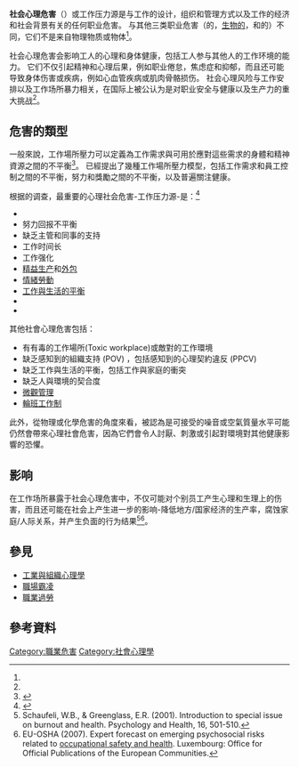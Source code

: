 {{Occupational hazards}}

'''社会心理危害'''（{{lang-en|Psychosocial hazard}}）或工作压力源是与工作的设计，组织和管理方式以及工作的经济和社会背景有关的任何职业危害。 与其他三类职业危害（{{tsl|en|Chemical hazard|化學性危害|化學}}的，[[生物性危害|生物的]]，和{{tsl|en|Physical hazard|物理性危害|物理}}的）不同，它们不是来自物理物质或物体<ref name="euosha" />。

社会心理危害会影响工人的心理和身体健康，包括工人参与其他人的工作环境的能力。 它们不仅引起精神和心理后果，例如职业倦怠，焦虑症和抑郁，而且还可能导致身体伤害或疾病，例如心血管疾病或肌肉骨骼损伤。 社会心理风险与工作安排以及工作场所暴力相关，在国际上被公认为是对职业安全与健康以及生产力的重大挑战<ref name="euosha" />。

== 危害的類型 ==
一般來說，工作場所壓力可以定義為工作需求與可用於應對這些需求的身體和精神資源之間的不平衡<ref>{{Cite web|title=E-guide to managing stress and psychosocial risks|url=https://osha.europa.eu/en/tools-and-resources/e-guides/e-guide-managing-stress-and-psychosocial-risks|url-status=live|access-date=2021-11-11|website=EU-OSHA|page=10|archive-date=2021-11-12|archive-url=https://web.archive.org/web/20211112011724/https://osha.europa.eu/en/tools-and-resources/e-guides/e-guide-managing-stress-and-psychosocial-risks}}</ref>。 已經提出了幾種工作場所壓力模型，包括工作需求和員工控制之間的不平衡，努力和獎勵之間的不平衡，以及普遍關注健康。

根据{{le|欧洲工作安全与健康署|European Agency for Safety and Health at Work}}的调查，最重要的心理社会危害-工作压力源-是：<ref name="euosha">{{Cite web|url = https://osha.europa.eu/en/tools-and-publications/publications/reports/7807118|title = Expert forecast on emerging psychosocial risks related to occupational safety and health|date = 2007|accessdate = September 3, 2015|publisher = European Agency for Safety and Health at Work|last = Brun|first = Emmanuelle|last2 = Milczarek|first2 = Malgorzata|archive-date = 2018-12-23|archive-url = https://web.archive.org/web/20181223235709/https://osha.europa.eu/en/tools-and-publications/publications/reports/7807118|dead-url = no}}</ref>
* {{le|工作压力|Job strain}}
* 努力回报不平衡
* 缺乏主管和同事的支持
* 工作时间长
* 工作强化
* [[精益生产|精益生产]]和[[外包|外包]]
* [[情緒勞動|情緒勞動]]
* [[工作與生活的平衡|工作與生活的平衡]]
* {{le|工作安全|Job security|工作不安全}}
* {{le|不稳定的工作|Precarious work}}

其他社會心理危害包括：
* 有有毒的工作場所(Toxic workplace)或敵對的工作環境
* 缺乏感知到的組織支持 (POV) ，包括感知到的心理契約違反 (PPCV) 
* 缺乏工作與生活的平衡，包括工作與家庭的衝突
* 缺乏人與環境的契合度
* [[微觀管理|微觀管理]]
* [[輪班工作制|輪班工作制]]

此外，從物理或化學危害的角度來看，被認為是可接受的噪音或空氣質量水平可能仍然會帶來心理社會危害，因為它們會令人討厭、刺激或引起對環境對其他健康影響的恐懼。

== 影响 ==
在工作场所暴露于社会心理危害中，不仅可能对个别员工产生心理和生理上的伤害，而且还可能在社会上产生进一步的影响-降低地方/国家经济的生产率，腐蚀家庭/人际关系，并产生负面的行为结果<ref>Schaufeli, W.B., & Greenglass, E.R. (2001). Introduction to special issue on burnout and health. Psychology and Health, 16, 501-510.</ref><ref>EU-OSHA (2007). Expert forecast on emerging psychosocial risks related to [[occupational_safety_and_health|occupational safety and health]]. Luxembourg: Office for Official Publications of the European Communities.</ref>。

== 參見 ==
* [[工業與組織心理學|工業與組織心理學]]
* [[職場霸凌|職場霸凌]]
* [[職業過勞|職業過勞]]

== 參考資料 ==
{{reflist}}

{{職業安全與健康}}

[[Category:職業危害|Category:職業危害]]
[[Category:社會心理學|Category:社會心理學]]